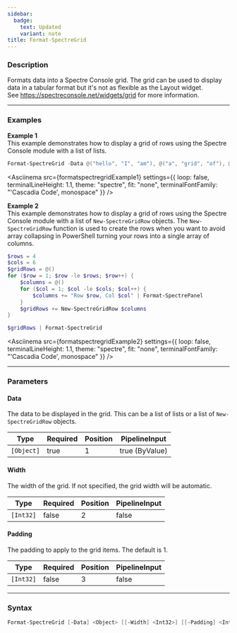 ```yaml
---
sidebar:
  badge:
    text: Updated
    variant: note
title: Format-SpectreGrid
---
```









### Description

Formats data into a Spectre Console grid. The grid can be used to display data in a tabular format but it's not as flexible as the Layout widget.  
See https://spectreconsole.net/widgets/grid for more information.



---


### Examples


**Example 1**  
This example demonstrates how to display a grid of rows using the Spectre Console module with a list of lists.



```powershell
Format-SpectreGrid -Data @("hello", "I", "am"), @("a", "grid", "of"), @("rows", "using", "spectre")
```
<Asciinema
    src={formatspectregridExample1}
    settings={{
        loop: false,
        terminalLineHeight: 1.1,
        theme: "spectre",
        fit: "none",
        terminalFontFamily: "'Cascadia Code', monospace"
    }}
/>


**Example 2**  
This example demonstrates how to display a grid of rows using the Spectre Console module with a list of `New-SpectreGridRow` objects.
The `New-SpectreGridRow` function is used to create the rows when you want to avoid array collapsing in PowerShell turning your rows into a single array of columns.



```powershell
$rows = 4
$cols = 6
$gridRows = @()
for ($row = 1; $row -le $rows; $row++) {
    $columns = @()
    for ($col = 1; $col -le $cols; $col++) {
        $columns += "Row $row, Col $col" | Format-SpectrePanel
    }
    $gridRows += New-SpectreGridRow $columns
}

$gridRows | Format-SpectreGrid
```
<Asciinema
    src={formatspectregridExample2}
    settings={{
        loop: false,
        terminalLineHeight: 1.1,
        theme: "spectre",
        fit: "none",
        terminalFontFamily: "'Cascadia Code', monospace"
    }}
/>


---


### Parameters
#### **Data**

The data to be displayed in the grid. This can be a list of lists or a list of `New-SpectreGridRow` objects.






|Type      |Required|Position|PipelineInput |
|----------|--------|--------|--------------|
|`[Object]`|true    |1       |true (ByValue)|



#### **Width**

The width of the grid. If not specified, the grid width will be automatic.






|Type     |Required|Position|PipelineInput|
|---------|--------|--------|-------------|
|`[Int32]`|false   |2       |false        |



#### **Padding**

The padding to apply to the grid items. The default is 1.






|Type     |Required|Position|PipelineInput|
|---------|--------|--------|-------------|
|`[Int32]`|false   |3       |false        |





---


### Syntax
```powershell
Format-SpectreGrid [-Data] <Object> [[-Width] <Int32>] [[-Padding] <Int32>] [<CommonParameters>]
```
